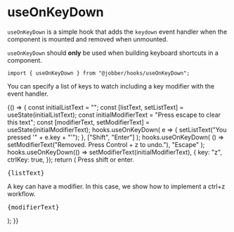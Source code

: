 
<Meta title="Hooks/useOnKeyDown" />

# useOnKeyDown

`useOnKeyDown` is a simple hook that adds the `keydown` event handler when the
component is mounted and removed when unmounted.

`useOnKeyDown` should **only** be used when building keyboard shortcuts in a
component.

```tsx
import { useOnKeyDown } from "@jobber/hooks/useOnKeyDown";
```

You can specify a list of keys to watch including a key modifier with the event
handler.

<Canvas>
  <Story name="useOnKeyDown">
    {() => {
      const initialListText = "";
      const [listText, setListText] = useState(initialListText);
      const initialModifierText = "Press escape to clear this text";
      const [modifierText, setModifierText] = useState(initialModifierText);
      hooks.useOnKeyDown(
        e => {
          setListText("You pressed '" + e.key + "'");
        },
        ["Shift", "Enter"]
      );
      hooks.useOnKeyDown(
        () => setModifierText("Removed. Press Control + z to undo."),
        "Escape"
      );
      hooks.useOnKeyDown(() => setModifierText(initialModifierText), {
        key: "z",
        ctrlKey: true,
      });
      return (
        <Content>
          <Card title="Shift or Enter Example">
            <Content>
              Press shift or enter.
              <pre>{listText}</pre>
            </Content>
          </Card>
          <Card title="With a Key modifier">
            <Content>
              <Text>
                A key can have a modifier. In this case, we show how to
                implement a ctrl+z workflow.
              </Text>
              <pre>{modifierText}</pre>
            </Content>
          </Card>
        </Content>
      );
    }}
  </Story>
</Canvas>
